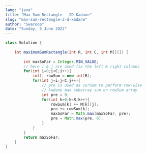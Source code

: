 ```yaml
---
lang: "java"
title: "Max Sum Rectangle - 2D Kadane"
slug: "max-sum-rectangle-2-d-kadane"
author: "Swaroop"
date: "Sunday, 5 June 2022"
---
```

```java
class Solution {
    
    int maximumSumRectangle(int R, int C, int M[][]) {
        
        int maxSoFar = Integer.MIN_VALUE;
        // here i & j are used fix the left & right columns
        for(int i=0;i<C;i++){
            int[] rowSum = new int[R];
            for(int j=i;j<C;j++){
                // pre is used as curSum to perform row-wise 
                // kadane max subarray sum on rowSum array
                int pre = 0;
                for(int k=0;k<R;k++){
                    rowSum[k] += M[k][j];
                    pre += rowSum[k];
                    maxSoFar = Math.max(maxSoFar, pre);
                    pre = Math.max(pre, 0);
                }
            }
        }
        return maxSoFar;
    }
}
```